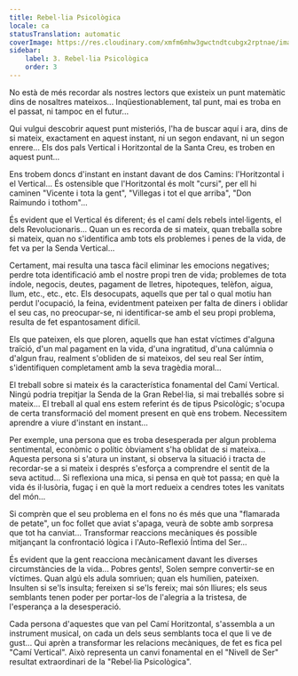 ```yaml
---
title: Rebel·lia Psicològica
locale: ca
statusTranslation: automatic
coverImage: https://res.cloudinary.com/xmfm6mhw3gwctndtcubgx2rptnae/image/upload/v1740468922/small_cover_tratado_de_psicologia_revolucionaria_a4c0dca4e0.webp
sidebar:
    label: 3. Rebel·lia Psicològica
    order: 3
---
```

No està de més recordar als nostres lectors que existeix un punt matemàtic dins de nosaltres mateixos... Inqüestionablement, tal punt, mai es troba en el passat, ni tampoc en el futur...

Qui vulgui descobrir aquest punt misteriós, l'ha de buscar aquí i ara, dins de si mateix, exactament en aquest instant, ni un segon endavant, ni un segon enrere... Els dos pals Vertical i Horitzontal de la Santa Creu, es troben en aquest punt...

Ens trobem doncs d'instant en instant davant de dos Camins: l'Horitzontal i el Vertical... És ostensible que l'Horitzontal és molt "cursi", per ell hi caminen "Vicente i tota la gent", "Villegas i tot el que arriba", "Don Raimundo i tothom"...

És evident que el Vertical és diferent; és el camí dels rebels intel·ligents, el dels Revolucionaris... Quan un es recorda de si mateix, quan treballa sobre si mateix, quan no s'identifica amb tots els problemes i penes de la vida, de fet va per la Senda Vertical...

Certament, mai resulta una tasca fàcil eliminar les emocions negatives; perdre tota identificació amb el nostre propi tren de vida; problemes de tota índole, negocis, deutes, pagament de lletres, hipoteques, telèfon, aigua, llum, etc., etc., etc. Els desocupats, aquells que per tal o qual motiu han perdut l'ocupació, la feina, evidentment pateixen per falta de diners i oblidar el seu cas, no preocupar-se, ni identificar-se amb el seu propi problema, resulta de fet espantosament difícil.

Els que pateixen, els que ploren, aquells que han estat víctimes d'alguna traïció, d'un mal pagament en la vida, d'una ingratitud, d'una calúmnia o d'algun frau, realment s'obliden de si mateixos, del seu real Ser íntim, s'identifiquen completament amb la seva tragèdia moral...

El treball sobre si mateix és la característica fonamental del Camí Vertical. Ningú podria trepitjar la Senda de la Gran Rebel·lia, si mai treballés sobre si mateix... El treball al qual ens estem referint és de tipus Psicològic; s'ocupa de certa transformació del moment present en què ens trobem. Necessitem aprendre a viure d'instant en instant...

Per exemple, una persona que es troba desesperada per algun problema sentimental, econòmic o polític òbviament s'ha oblidat de si mateixa... Aquesta persona si s'atura un instant, si observa la situació i tracta de recordar-se a si mateix i després s'esforça a comprendre el sentit de la seva actitud... Si reflexiona una mica, si pensa en què tot passa; en què la vida és il·lusòria, fugaç i en què la mort redueix a cendres totes les vanitats del món...

Si comprèn que el seu problema en el fons no és més que una "flamarada de petate", un foc follet que aviat s'apaga, veurà de sobte amb sorpresa que tot ha canviat... Transformar reaccions mecàniques és possible mitjançant la confrontació lògica i l'Auto-Reflexió Íntima del Ser...

És evident que la gent reacciona mecànicament davant les diverses circumstàncies de la vida... Pobres gents!, Solen sempre convertir-se en víctimes. Quan algú els adula somriuen; quan els humilien, pateixen. Insulten si se'ls insulta; fereixen si se'ls fereix; mai són lliures; els seus semblants tenen poder per portar-los de l'alegria a la tristesa, de l'esperança a la desesperació.

Cada persona d'aquestes que van pel Camí Horitzontal, s'assembla a un instrument musical, on cada un dels seus semblants toca el que li ve de gust... Qui aprèn a transformar les relacions mecàniques, de fet es fica pel "Camí Vertical". Això representa un canvi fonamental en el "Nivell de Ser" resultat extraordinari de la "Rebel·lia Psicològica".

